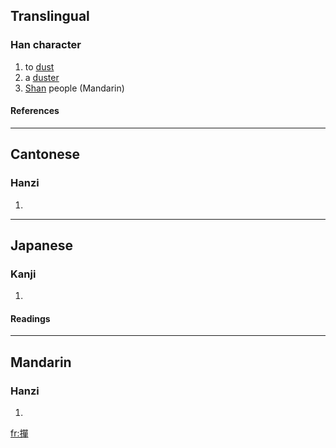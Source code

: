 {{see|掸}}
==Translingual==

===Han character===
{{Han char|rn=64|rad=手|as=12|sn=15|four=5605<sub>6</sub>|canj=手口口十 (QRRJ)}}
# to [[dust]]
# a [[duster]]
#[[Shan]] people (Mandarin)

====References====
{{Han ref|kx=0455.090|dkj=12725|dj=0804.150|hdz=31958.050|uh=64A3|ud=25763|bh=E5B8|bd=58808}}

----
==Cantonese==

===Hanzi===
{{yue-hanzi|jyut=|y=daan6, sin6}}
# {{defn|Cantonese}}

----
==Japanese==

===Kanji===
{{ja-kanji|grade=|rs=手12}}
# {{defn|Japanese}} 

====Readings====
{{ja-readings|on=[[たん]] (tan), [[だん]] (dan), [[せん]] (sen), [[ぜん]] (zen)|kun=[[もつ]] (motsu)}}

----
==Mandarin==

===Hanzi===
{{cmn-hanzi|sim=掸|pin=[[chán]] ([[chan2]]), [[dǎn]] ([[dan3]]), [[shàn]] ([[shan4]])|wg=ch'an<sup>2</sup>, tan<sup>3</sup>, shan<sup>4</sup>}}
# {{defn|Mandarin}}

[[fr:撣]]